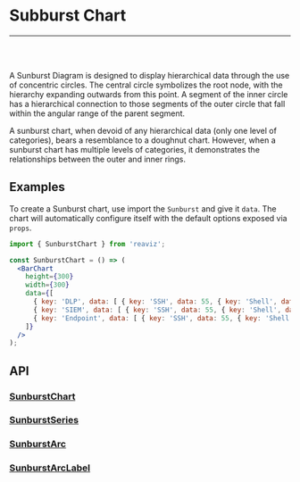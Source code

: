 
<Meta title="Docs/Chart Types/Sunburst Chart" />

# Subburst Chart

---
<br />
<div className="doc-story">
  <Canvas sourceState="shown" of={Stories.Simple} />
</div>
<br />

A Sunburst Diagram is designed to display hierarchical data through the use
of concentric circles. The central circle symbolizes the root node, with the
hierarchy expanding outwards from this point. A segment of the inner circle has a
hierarchical connection to those segments of the outer circle that fall within the
angular range of the parent segment.

A sunburst chart, when devoid of any hierarchical data (only one level of categories),
bears a resemblance to a doughnut chart. However, when a sunburst chart has
multiple levels of categories, it demonstrates the relationships between the outer and
inner rings.

## Examples
To create a Sunburst chart, use import the `Sunburst` and give it `data`. The chart
will automatically configure itself with the default options exposed via `props`.

```jsx
import { SunburstChart } from 'reaviz';

const SunburstChart = () => (
  <BarChart
    height={300}
    width={300}
    data={[
      { key: 'DLP', data: [ { key: 'SSH', data: 55, { key: 'Shell', data: 12 } } ] },
      { key: 'SIEM', data: [ { key: 'SSH', data: 55, { key: 'Shell', data: 12 } } ] },
      { key: 'Endpoint', data: [ { key: 'SSH', data: 55, { key: 'Shell', data: 12 } } ] }
    ]}
  />
);
```

## API
### [SunburstChart](https://github.com/reaviz/reaviz/blob/master/src/SunburstChart/SunburstChart.tsx)
<ArgTypes of={SunburstChart} />

### [SunburstSeries](https://github.com/reaviz/reaviz/blob/master/src/SunburstChart/SunburstSeries.tsx)
<ArgTypes of={SunburstSeries} />

### [SunburstArc](https://github.com/reaviz/reaviz/blob/master/src/SunburstChart/SunburstArc.tsx)
<ArgTypes of={SunburstArc} />

### [SunburstArcLabel](https://github.com/reaviz/reaviz/blob/master/src/SunburstChart/SunburstArcLabel.tsx)
<ArgTypes of={SunburstArcLabel} />
